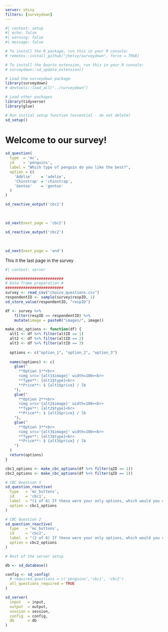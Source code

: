 ```yaml
---
server: shiny
filters: [surveydown]
---
```


```r
#| context: setup
#| echo: false
#| warning: false
#| message: false

# To install the R package, run this in your R console:
# remotes::install_github("jhelvy/surveydown", force = TRUE)

# To install the Quarto extension, run this in your R console:
# surveydown::sd_update_extension()

# Load the surveydown package
library(surveydown)
# devtools::load_all("../surveydown")

# Load other packages
library(tidyverse)
library(glue)

# Run initial setup function (essential - do not delete)
sd_setup()
```

::: {#welcome .sd-page}
# Welcome to our survey!

```r
sd_question(
  type  = 'mc',
  id    = 'penguins',
  label = "Which type of penguin do you like the best?",
  option = c(
    'Adélie'    = 'adelie',
    'Chinstrap' = 'chinstrap',
    'Gentoo'    = 'gentoo'
  )
)
```

```r
sd_reactive_output('cbc1')
```

<br>

```r
sd_next(next_page = 'cbc2')
```
:::

::: {#cbc2 .sd-page}
```r
sd_reactive_output('cbc2')
```
 
<br>

```r
sd_next(next_page = 'end')
```
:::

::: {#end .sd-page}
This it the last page in the survey
:::

```r
#| context: server

##########################
# Data frame preparation #
##########################
survey <- read_csv("choice_questions.csv")
respondentID <- sample(survey$respID, 1)
sd_store_value(respondentID, "respID")

df <- survey %>%
    filter(respID == respondentID) %>%
    mutate(image = paste0("images/", image))

make_cbc_options <- function(df) {
  alt1 <- df %>% filter(altID == 1)
  alt2 <- df %>% filter(altID == 2)
  alt3 <- df %>% filter(altID == 3)
  
  options <- c("option_1", "option_2", "option_3")
  
  names(options) <- c(
    glue("
      **Option 1**<br>
      <img src='{alt1$image}' width=100><br>
      **Type**: {alt1$type}<br>
      **Price**: $ {alt1$price} / lb
    "),
    glue("
      **Option 2**<br>
      <img src='{alt2$image}' width=100><br>
      **Type**: {alt2$type}<br>
      **Price**: $ {alt2$price} / lb
    "),
    glue("
      **Option 3**<br>
      <img src='{alt3$image}' width=100><br>
      **Type**: {alt3$type}<br>
      **Price**: $ {alt3$price} / lb
    ")
  )
  return(options)
}

cbc1_options <- make_cbc_options(df %>% filter(qID == 1)) 
cbc2_options <- make_cbc_options(df %>% filter(qID == 2))

# CBC Question 1
sd_question_reactive(
  type   = 'mc_buttons',
  id     = 'cbc1',
  label  = "(1 of 6) If these were your only options, which would you choose?",
  option = cbc1_options
)

# CBC Question 2
sd_question_reactive(
  type   = 'mc_buttons',
  id     = 'cbc2',
  label  = "(2 of 6) If these were your only options, which would you choose?",
  option = cbc2_options
)

# Rest of the server setup

db <- sd_database()

config <- sd_config(
  # required_questions = c('penguins','cbc1', 'cbc2')
  all_questions_required = TRUE
)

sd_server(
  input   = input,
  output  = output,
  session = session,
  config  = config,
  db      = db
)
```

